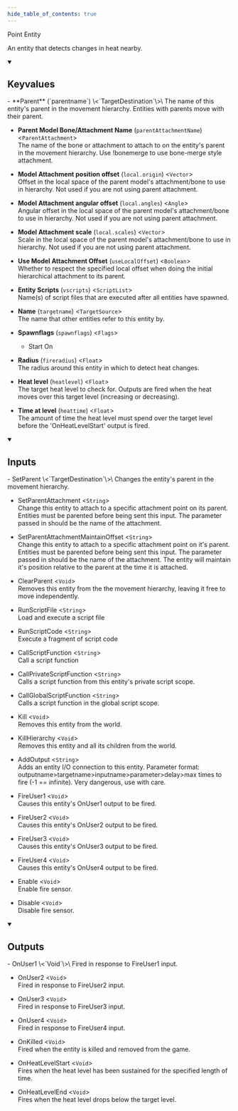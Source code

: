 ```yaml
---
hide_table_of_contents: true
---
```


Point Entity

An entity that detects changes in heat nearby.

<details open>
<summary><h2>Keyvalues</h2></summary>
- **Parent** (`parentname`) \<`TargetDestination`\>\
The name of this entity's parent in the movement hierarchy. Entities with parents move with their parent.

- **Parent Model Bone/Attachment Name** (`parentAttachmentName`) \<`ParentAttachment`\>\
The name of the bone or attachment to attach to on the entity's parent in the movement hierarchy. Use !bonemerge to use bone-merge style attachment.

- **Model Attachment position offset** (`local.origin`) \<`Vector`\>\
Offset in the local space of the parent model's attachment/bone to use in hierarchy. Not used if you are not using parent attachment.

- **Model Attachment angular offset** (`local.angles`) \<`Angle`\>\
Angular offset in the local space of the parent model's attachment/bone to use in hierarchy. Not used if you are not using parent attachment.

- **Model Attachment scale** (`local.scales`) \<`Vector`\>\
Scale in the local space of the parent model's attachment/bone to use in hierarchy. Not used if you are not using parent attachment.

- **Use Model Attachment Offset** (`useLocalOffset`) \<`Boolean`\>\
Whether to respect the specified local offset when doing the initial hierarchical attachment to its parent.

- **Entity Scripts** (`vscripts`) \<`ScriptList`\>\
Name(s) of script files that are executed after all entities have spawned.

- **Name** (`targetname`) \<`TargetSource`\>\
The name that other entities refer to this entity by.

- **Spawnflags** (`spawnflags`) \<`Flags`\>
  - Start On 


- **Radius** (`fireradius`) \<`Float`\>\
The radius around this entity in which to detect heat changes.

- **Heat level** (`heatlevel`) \<`Float`\>\
The target heat level to check for. Outputs are fired when the heat moves over this target level (increasing or decreasing).

- **Time at level** (`heattime`) \<`Float`\>\
The amount of time the heat level must spend over the target level before the 'OnHeatLevelStart' output is fired.


 </details>
<details open>
<summary><h2>Inputs</h2></summary>
- SetParent \<`TargetDestination`\>\
Changes the entity's parent in the movement hierarchy.

- SetParentAttachment \<`String`\>\
Change this entity to attach to a specific attachment point on its parent. Entities must be parented before being sent this input. The parameter passed in should be the name of the attachment.

- SetParentAttachmentMaintainOffset \<`String`\>\
Change this entity to attach to a specific attachment point on it's parent. Entities must be parented before being sent this input. The parameter passed in should be the name of the attachment. The entity will maintain it's position relative to the parent at the time it is attached.

- ClearParent \<`Void`\>\
Removes this entity from the the movement hierarchy, leaving it free to move independently.

- RunScriptFile \<`String`\>\
Load and execute a script file

- RunScriptCode \<`String`\>\
Execute a fragment of script code

- CallScriptFunction \<`String`\>\
Call a script function

- CallPrivateScriptFunction \<`String`\>\
Calls a script function from this entity's private script scope.

- CallGlobalScriptFunction \<`String`\>\
Calls a script function in the global script scope.

- Kill \<`Void`\>\
Removes this entity from the world.

- KillHierarchy \<`Void`\>\
Removes this entity and all its children from the world.

- AddOutput \<`String`\>\
Adds an entity I/O connection to this entity. Parameter format: outputname&gt;targetname>inputname&gt;parameter&gt;delay&gt;max times to fire (-1 == infinite). Very dangerous, use with care.

- FireUser1 \<`Void`\>\
Causes this entity's OnUser1 output to be fired.

- FireUser2 \<`Void`\>\
Causes this entity's OnUser2 output to be fired.

- FireUser3 \<`Void`\>\
Causes this entity's OnUser3 output to be fired.

- FireUser4 \<`Void`\>\
Causes this entity's OnUser4 output to be fired.

- Enable \<`Void`\>\
Enable fire sensor.

- Disable \<`Void`\>\
Disable fire sensor.


 </details>
<details open>
<summary><h2>Outputs</h2></summary>
- OnUser1 \<`Void`\>\
Fired in response to FireUser1 input.

- OnUser2 \<`Void`\>\
Fired in response to FireUser2 input.

- OnUser3 \<`Void`\>\
Fired in response to FireUser3 input.

- OnUser4 \<`Void`\>\
Fired in response to FireUser4 input.

- OnKilled \<`Void`\>\
Fired when the entity is killed and removed from the game.

- OnHeatLevelStart \<`Void`\>\
Fires when the heat level has been sustained for the specified length of time.

- OnHeatLevelEnd \<`Void`\>\
Fires when the heat level drops below the target level.


 </details>